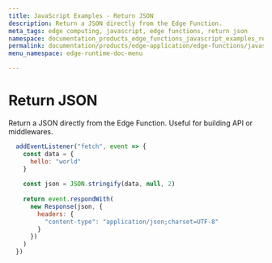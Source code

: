 ```yaml
---
title: JavaScript Examples - Return JSON
description: Return a JSON directly from the Edge Function.
meta_tags: edge computing, javascript, edge functions, return json
namespace: documentation_products_edge_functions_javascript_examples_return_json
permalink: documentation/products/edge-application/edge-functions/javascript-examples/return-json
menu_namespace: edge-runtime-doc-menu

---
```

# Return JSON

Return a JSON directly from the Edge Function. Useful for building API or middlewares.

```js
  addEventListener("fetch", event => {
    const data = {
      hello: "world"
    }
  
    const json = JSON.stringify(data, null, 2)
  
    return event.respondWith(
      new Response(json, {
        headers: {
          "content-type": "application/json;charset=UTF-8"
        }
      })
    )
  })
```
